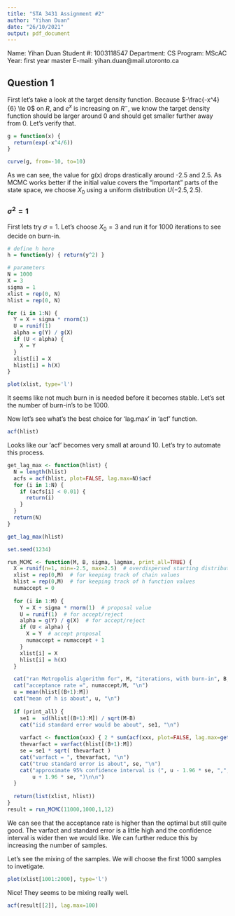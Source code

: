 ```yaml
---
title: "STA 3431 Assignment #2"
author: "Yihan Duan"
date: "26/10/2021"
output: pdf_document
---
```


Name: Yihan Duan
Student #: 1003118547
Department: CS
Program: MScAC
Year: first year master
E-mail: yihan.duan@mail.utoronto.ca

## Question 1

First let's take a look at the target density function. Because $-\frac{-x^4}{6} \le 0$ on $R$, and $e^x$ is increasing on $R^-$, we know the target density function should be larger around 0 and should get smaller further away from 0. Let's verify that.

```R
g = function(x) {
  return(exp(-x^4/6))
}

curve(g, from=-10, to=10)
```

As we can see, the value for g(x) drops drastically around -2.5 and 2.5. As MCMC works better if the initial value covers the "important" parts of the state space, we choose $X_0$ using a uniform distribution $U(-2.5, 2.5)$.

### $\sigma^2 = 1$

First lets try $\sigma = 1$. Let's choose $X_0 = 3$ and run it for 1000 iterations to see decide on burn-in.

```R
# define h here
h = function(y) { return(y^2) }

# parameters
N = 1000
X = 3
sigma = 1
xlist = rep(0, N)
hlist = rep(0, N)

for (i in 1:N) {
  Y = X + sigma * rnorm(1)
  U = runif(1)
  alpha = g(Y) / g(X)
  if (U < alpha) {
    X = Y
  }
  xlist[i] = X
  hlist[i] = h(X)
}

plot(xlist, type='l')
```

It seems like not much burn in is needed before it becomes stable. Let's set the number of burn-in's to be 1000. 

Now let's see what's the best choice for 'lag.max' in 'acf' function.

```R
acf(hlist)
```

Looks like our 'acf' becomes very small at around 10. Let's try to automate this process.

```R
get_lag_max <- function(hlist) {
  N = length(hlist)
  acfs = acf(hlist, plot=FALSE, lag.max=N)$acf
  for (i in 1:N) {
    if (acfs[i] < 0.01) {
      return(i)
    }
  }
  return(N)
}

get_lag_max(hlist)
```

```R
set.seed(1234) 

run_MCMC <- function(M, B, sigma, lagmax, print_all=TRUE) {
  X = runif(n=1, min=-2.5, max=2.5)  # overdispersed starting distribution
  xlist = rep(0,M)  # for keeping track of chain values
  hlist = rep(0,M)  # for keeping track of h function values
  numaccept = 0
  
  for (i in 1:M) {
    Y = X + sigma * rnorm(1)  # proposal value
    U = runif(1)  # for accept/reject
    alpha = g(Y) / g(X)  # for accept/reject
    if (U < alpha) {
      X = Y  # accept proposal
      numaccept = numaccept + 1
    }
    xlist[i] = X
    hlist[i] = h(X)
  }

  cat("ran Metropolis algorithm for", M, "iterations, with burn-in", B, "\n")
  cat("acceptance rate =", numaccept/M, "\n")
  u = mean(hlist[(B+1):M])
  cat("mean of h is about", u, "\n")
  
  if (print_all) {
    se1 =  sd(hlist[(B+1):M]) / sqrt(M-B)
    cat("iid standard error would be about", se1, "\n")
    
    varfact <- function(xxx) { 2 * sum(acf(xxx, plot=FALSE, lag.max=get_lag_max(hlist))$acf) - 1 }
    thevarfact = varfact(hlist[(B+1):M])
    se = se1 * sqrt( thevarfact )
    cat("varfact = ", thevarfact, "\n")
    cat("true standard error is about", se, "\n")
    cat("approximate 95% confidence interval is (", u - 1.96 * se, ",",
        u + 1.96 * se, ")\n\n")
  }
  
  return(list(xlist, hlist))
}
result = run_MCMC(11000,1000,1,12)
```

We can see that the acceptance rate is higher than the optimal but still quite good. The varfact and standard error is a little high and the confidence interval is wider then we would like. We can further reduce this by increasing the number of samples. 

Let's see the mixing of the samples. We will choose the first 1000 samples to invetigate.

```R
plot(xlist[1001:2000], type='l')
```

Nice! They seems to be mixing really well.

```R
acf(result[[2]], lag.max=100)
```




